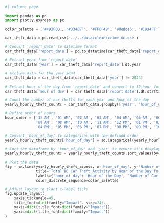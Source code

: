 ```python
#| column: page

import pandas as pd
import plotly.express as px

color_palette = ['#493FB3', '#D34B7F', '#FFBF49', '#8edce6', '#C894FF']

car_theft_data = pd.read_csv('../../data/clean/crime_dc.csv')

# Convert 'report_date' to datetime format
car_theft_data['report_date'] = pd.to_datetime(car_theft_data['report_date'], format='%Y-%m-%dT%H:%M:%SZ')

# Extract year from 'report_date'
car_theft_data['year'] = car_theft_data['report_date'].dt.year

# Exclude data for the year 2024
car_theft_data = car_theft_data[car_theft_data['year'] != 2024]

# Extract hour of the day from 'report_date' and convert to 12-hour format with AM/PM
car_theft_data['hour_of_day'] = car_theft_data['report_date'].dt.strftime('%I %p')

# Count the number of car thefts for each year and hour of the day
yearly_hourly_theft_counts = car_theft_data.groupby(['year', 'hour_of_day']).size().reset_index(name='Number of Car Thefts')

# Define order of hours
hour_order = ['12 AM', '01 AM', '02 AM', '03 AM', '04 AM', '05 AM', '06 AM', '07 AM', 
              '08 AM', '09 AM', '10 AM', '11 AM', '12 PM', '01 PM', '02 PM', '03 PM', 
              '04 PM', '05 PM', '06 PM', '07 PM', '08 PM', '09 PM', '10 PM', '11 PM']

# Convert 'hour_of_day' to categorical with the defined order
yearly_hourly_theft_counts['hour_of_day'] = pd.Categorical(yearly_hourly_theft_counts['hour_of_day'], categories=hour_order, ordered=True)

# Sort the dataframe by 'hour_of_day' and 'year' to ensure it's displayed in chronological order
yearly_hourly_theft_counts = yearly_hourly_theft_counts.sort_values(by=['year', 'hour_of_day'])

# Plot the data
fig = px.line(yearly_hourly_theft_counts, x='hour_of_day', y='Number of Car Thefts', color='year',
              title='Total DC Car Theft Activity by Hour of the Day for Each Year (2019-2023)',
              labels={'hour_of_day': 'Hour of the Day', 'Number of Car Thefts': 'Number of Car Thefts', 'year': 'Year'},
              color_discrete_sequence=color_palette)

# Adjust layout to slant x-label ticks
fig.update_layout(
    xaxis_tickangle=45,
    title_font=dict(family="Impact", size=24),  
    xaxis=dict(title_font=dict(family="Impact")),  
    yaxis=dict(title_font=dict(family="Impact"))   
)

```
